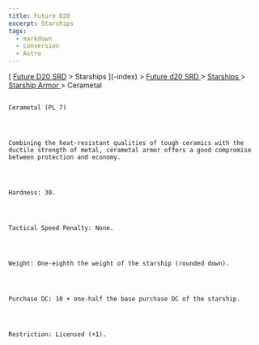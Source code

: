 ```yaml
---
title: Future D20
excerpt: Starships
tags:
  - markdown
  - conversion
  - Astro
---
```







[
[Future D20 SRD]( / ) > Starships
     ](-index)
     >
     [
      Future d20 SRD
     ](future-d20-srd-index)
     >
     [
      Starships
     ](future-d20-srd-starships-index)
     >
     [
      Starship Armor
     ](future-d20-srd-starships-starship-armor-index)
     > Cerametal
    




## 
    Cerametal (PL 7)
   



    Combining the heat-resistant qualities of tough ceramics with the ductile strength of metal, cerametal armor offers a good compromise between protection and economy.
   



    Hardness: 30.
   



    Tactical Speed Penalty: None.
   



    Weight: One-eighth the weight of the starship (rounded down).
   



    Purchase DC: 10 + one-half the base purchase DC of the starship.
   



    Restriction: Licensed (+1).
   





